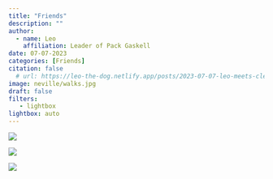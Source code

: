```yaml
---
title: "Friends"
description: ""
author:
  - name: Leo
    affiliation: Leader of Pack Gaskell
date: 07-07-2023
categories: [Friends]
citation: false
  # url: https://leo-the-dog.netlify.app/posts/2023-07-07-leo-meets-cleo/ 
image: neville/walks.jpg
draft: false
filters:
   - lightbox
lightbox: auto
---
```



![](neville/couch.jpg){group="friends-neville"}

![](neville/outside.jpg){group="friends-neville"}

![](neville/walks.jpg){group="friends-neville"}
